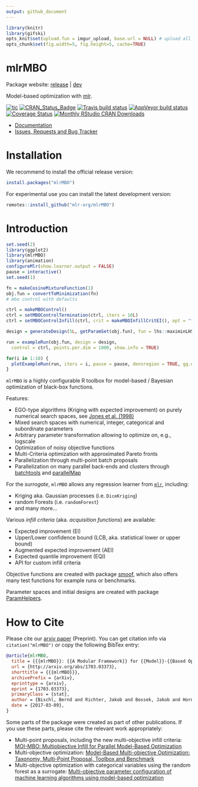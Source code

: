 ```yaml
---
output: github_document
---
```


```r
library(knitr)
library(gifski)
opts_knit$set(upload.fun = imgur_upload, base.url = NULL) # upload all images to imgur.com
opts_chunk$set(fig.width=5, fig.height=5, cache=TRUE)
```

# mlrMBO

Package website: [release](https://mlrmbo.mlr-org.com/) | [dev](https://mlr3mbo.mlr-org.com/dev)

Model-based optimization with [mlr](https://github.com/mlr-org/mlr/).

<!-- badges: start -->
[![tic](https://github.com/mlr-org/mlrMBO/workflows/tic/badge.svg?branch=master)](https://github.com/mlr-org/mlrMBO/actions)
[![CRAN_Status_Badge](http://www.r-pkg.org/badges/version/mlrMBO)](https://cran.r-project.org/package=mlrMBO)
[![Travis build status](https://img.shields.io/travis/mlr-org/mlrMBO/master?logo=travis&style=flat-square&label=Linux)](https://travis-ci.org/mlr-org/mlrMBO)
[![AppVeyor build status](https://img.shields.io/appveyor/ci/mlr-org/mlrMBO?label=Windows&logo=appveyor&style=flat-square)](https://ci.appveyor.com/project/mlr-org/mlrMBO)
[![Coverage Status](https://img.shields.io/codecov/c/github/mlr-org/mlrMBO/master.svg)](https://codecov.io/github/mlr-org/mlrMBO?branch=master)
[![Monthly RStudio CRAN Downloads](https://cranlogs.r-pkg.org/badges/mlrMBO)](https://CRAN.R-project.org/package=mlrMBO)
<!-- badges: end -->

* [Documentation](https://mlr-org.github.io/mlrMBO/)
* [Issues, Requests and Bug Tracker](https://github.com/mlr-org/mlrMBO/issues)

# Installation

We recommend to install the official release version:

```r
install.packages("mlrMBO")
```

For experimental use you can install the latest development version:

```r
remotes::install_github("mlr-org/mlrMBO")
```

# Introduction

```r
set.seed(2)
library(ggplot2)
library(mlrMBO)
library(animation)
configureMlr(show.learner.output = FALSE)
pause = interactive()
set.seed(1)

fn = makeCosineMixtureFunction(1)
obj.fun = convertToMinimization(fn)
# mbo control with defaults

ctrl = makeMBOControl()
ctrl = setMBOControlTermination(ctrl, iters = 10L)
ctrl = setMBOControlInfill(ctrl, crit = makeMBOInfillCritEI(), opt = "focussearch", opt.focussearch.points = 500L, opt.restarts = 1L)

design = generateDesign(5L, getParamSet(obj.fun), fun = lhs::maximinLHS)

run = exampleRun(obj.fun, design = design,
  control = ctrl, points.per.dim = 1000, show.info = TRUE)

for(i in 1:10) {
  plotExampleRun(run, iters = i, pause = pause, densregion = TRUE, gg.objects = list(theme_bw()))
}
```

`mlrMBO` is a highly configurable R toolbox for model-based / Bayesian optimization of black-box functions.

Features:

* EGO-type algorithms (Kriging with expected improvement) on purely numerical search spaces, see [Jones et al. (1998)](http://link.springer.com/article/10.1023/A:1008306431147)
* Mixed search spaces with numerical, integer, categorical and subordinate parameters
* Arbitrary parameter transformation allowing to optimize on, e.g., logscale
* Optimization of noisy objective functions
* Multi-Criteria optimization with approximated Pareto fronts
* Parallelization through multi-point batch proposals
* Parallelization on many parallel back-ends and clusters through [batchtools](https://github.com/mllg/batchtools) and [parallelMap](https://github.com/berndbischl/parallelMap)

For the *surrogate*, `mlrMBO` allows any regression learner from [`mlr`](https://github.com/mlr-org/mlr), including:

* Kriging aka. Gaussian processes (i.e. `DiceKriging`)
* random Forests (i.e. `randomForest`)
* and many more...

Various *infill criteria* (aka. _acquisition functions_) are available:

* Expected improvement (EI)
* Upper/Lower confidence bound (LCB, aka. statistical lower or upper bound)
* Augmented expected improvement (AEI)
* Expected quantile improvement (EQI)
* API for custom infill criteria

Objective functions are created with package [smoof](https://github.com/jakobbossek/smoof), which also offers many test functions for example runs or benchmarks.

Parameter spaces and initial designs are created with package [ParamHelpers](https://github.com/berndbischl/ParamHelpers).


# How to Cite

Please cite our [arxiv paper](https://arxiv.org/abs/1703.03373) (Preprint).
You can get citation info via `citation("mlrMBO")` or copy the following BibTex entry:

```bibtex
@article{mlrMBO,
  title = {{{mlrMBO}}: {{A Modular Framework}} for {{Model}}-{{Based Optimization}} of {{Expensive Black}}-{{Box Functions}}},
  url = {http://arxiv.org/abs/1703.03373},
  shorttitle = {{{mlrMBO}}},
  archivePrefix = {arXiv},
  eprinttype = {arxiv},
  eprint = {1703.03373},
  primaryClass = {stat},
  author = {Bischl, Bernd and Richter, Jakob and Bossek, Jakob and Horn, Daniel and Thomas, Janek and Lang, Michel},
  date = {2017-03-09},
}
```

Some parts of the package were created as part of other publications.
If you use these parts, please cite the relevant work appropriately:

* Multi-point proposals, including the new multi-objective infill criteria: [MOI-MBO: Multiobjective Infill for Parallel Model-Based Optimization](https://doi.org/10.1007/978-3-319-09584-4_17)
* Multi-objective optimization: [Model-Based Multi-objective Optimization: Taxonomy, Multi-Point Proposal, Toolbox and Benchmark](https://doi.org/10.1007/978-3-319-15934-8_5)
* Multi-objective optimization with categorical variables using the random forest as a surrogate: [Multi-objective parameter configuration of machine learning algorithms using model-based optimization](https://doi.org/10.1109/SSCI.2016.7850221)
